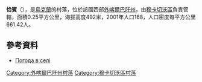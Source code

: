 {{coord|48|32|23|N|22|48|47|E|scale:100000|display=title}}

'''恰賓'''（{{lang-uk|Чабин}}），是[[烏克蘭|烏克蘭]]的村落，位於該國西部[[外喀爾巴阡州|外喀爾巴阡州]]，由[[穆卡切沃區|穆卡切沃區]]負責管轄，面積0.25平方公里，海拔高度492米，2001年人口168，人口密度每平方公里661.42人。

==參考資料==
*[http://weather.in.ua/ua/zakarpatskaja/27758 Погода в селі ] {{Wayback|url=http://weather.in.ua/ua/zakarpatskaja/27758 |date=20111221095705 }}

{{DEFAULTSORT:Чабин}}

[[Category:外喀爾巴阡州村落|Category:外喀爾巴阡州村落]]
[[Category:穆卡切沃區村落|Category:穆卡切沃區村落]]


{{Zakarpattia-geo-stub}}